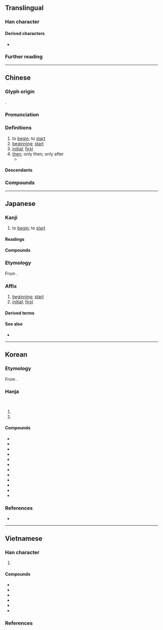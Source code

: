 {{character info/new}}
==Translingual==
{{stroke order|strokes=8}}

===Han character===
{{Han char|rn=38|rad=女|as=05|sn=8|four=43460|canj=VIR|ids=⿰女台}}

====Derived characters====
* {{l|mul|[[𡤔]], [[𪦲]], [[𦰯]], [[𠝔]], [[𤯯]], [[㗠]], [[𡤓]]}}

===Further reading===
{{Han ref|kx=0258.160|dkj=06166|dj=0523.220|hdz=21041.120|uh=59CB}}

----

==Chinese==
{{zh-forms|alt=兘,乨,𠃭,𠙉}}

===Glyph origin===
{{Han etym}}
{{Han compound|女|台|t1=woman|ls=psc|c1=s|c2=p}}.

===Pronunciation===
{{zh-pron
|m=shǐ
|m-s=
|c=ci2
|c-t=
|g=
|h=pfs=chhṳ́/sṳ́
|j=
|mb=sǐ
|md=sṳ̄/sé̤ṳ
|md_note=sṳ̄ - vernacular; sé̤ṳ - literary
|mn=sí
|mn-t=si2
|w=2sr
|x=
|mc=y
|oc=y
|cat=v,n,a,adv
}}

===Definitions===
{{zh-hanzi}}

# to [[begin]]; to [[start]]
# [[beginning]]; [[start]]
# [[initial]]; [[first]]
# [[then]]; only then; only after
#* {{zh-x|千呼萬喚 始 出來，猶 抱 琵琶 半 遮 面。|It was after many invitations, call after call, before she showed herself. Even then, she held her pipa close and revealed only half of her countenance.|CL|ref={{w2|zh|白居易}}, {{lang|zh|《琵琶行》}} (translated by Betty Tseng)}}

====Descendants====
{{CJKV||し|시|thuỷ}}

===Compounds===
{{zh-der|一元復始|七始|下車之始|下車伊始|乃始|伊始|倡始|元始|元始天尊|先從隗始|全始全終|初始|創始|原始|原始主義|原始人|原始佛教|原始反終|原始林|原始社會|原始程式|原始藝術|原始要終|原始見終|厲精更始|古始|周而復始|善始令終|善始善終|四始|報本反始|太始|始亂終棄|始作俑者|始創|始基|始料不及|始料未及|始末|始業式|始生魄|始祖|始祖鳥|始終|始終不易|始終不渝|始終如一|始終若一|始願|從始至終|慎始|慎始敬終|慎終如始|慎終若始|才始|旬始|曆始|更始|有始有卒|有始有終|有始無終|未始|本始|正始之音|正始文學|正始玄風|正始體|泰始|渝始|無始無終|無始無邊|甘始|福為禍始|秦始皇|秦始皇陵|終始|終始不渝|終始如一|終而復始|經始|肇始|自始至終|與民更始|託始|請自隗始|貫徹始終|起始|開始|齠始|建始|千里之行，始於足下}}

----

==Japanese==

===Kanji===
{{ja-kanji|grade=3|rs=女05}}

# to [[begin]]; to [[start]]

====Readings====
{{ja-readings
|goon=し
|kanon=し
|kun=はじ-める, はじ-め, はじ-まる
|nanori=とも, はじめ, はる, もと
}}

====Compounds====
{{col3-u|ja
|{{ja-r|始%値|はじめ%ね}}
|{{ja-r|書%始|ふみ%はじめ}}
|{{ja-r|講%書%始|こう%しょ%はじめ}}
|{{ja-r|布%衣%始|ほう%い%はじめ}}
}}

===Etymology===
{{ja-kanjitab|し|yomi=on}}

From {{der|ja|ltc|sort=し|-}} {{ltc-l|始}}.

===Affix===
{{ja-pos|affix|し}}

# [[beginning]]; [[start]]
# [[initial]]; [[first]]

====Derived terms====
{{col3-u|ja
|{{ja-r|始期|しき}}
|{{ja-r|始%業|し%ぎょう}}
|{{ja-r|始%原|し%げん}}
|{{ja-r|始%終|し%じゅう}}
|{{ja-r|始祖|しそ}}
|{{ja-r|始%端|し%たん}}
|{{ja-r|始%点|し%てん}}
|{{ja-r|始%電|し%でん}}
|{{ja-r|始%動|し%どう}}
|{{ja-r|始%発|し%はつ}}
|{{ja-r|始%末|し%まつ}}
|{{ja-r|開%始|かい%し}}
|{{ja-r|起始|きし}}
|{{ja-r|原%始|げん%し}}
|{{ja-r|元%始|げん%し}}
|{{ja-r|更%始|こう%し}}
|{{ja-r|終%始|しゅう%し}}
|{{ja-r|創%始|そう%し}}
|{{ja-r|年%始|ねん%し}}
|{{ja-r|無始|むし}}
|{{ja-r|始%球式|し%きゅうしき}}
|{{ja-r|始%新世|し%しんせい}}
|{{ja-r|始%生代|し%せいだい}}
|{{ja-r|始%端%部|し%たん%ぶ}}
|{{ja-r|始%発駅|し%はつえき}}
|{{ja-r|始%末書|し%まつしょ}}
|{{ja-r|始%末%屋|し%まつ%や}}
}}

====See also====
* {{ja-r|初|しょ}}

----

==Korean==

===Etymology===
From {{der|ko|ltc|sort=시|-}} {{ltc-l|始}}.

===Hanja===
{{ko-hanja-search}}
{{ko-hanja|비롯하다|비롯할|시}}<br>
{{ko-hanja|비로소|시}}

# {{hanja form of|시|[[beginning]]; [[start]]}}
# {{hanja form of|시|[[initial]]; [[first]]}}

====Compounds====
{{der-top3|Compounds}}
* {{ko-l|시말|始末}}
* {{ko-l|시작|始作}}
* {{ko-l|시조|始祖}}
* {{ko-l|시종|始終}}
* {{ko-l|개시|開始}}
* {{ko-l|본시|本始}}
* {{ko-l|연시|年始}}
* {{ko-l|원시|原始}}
* {{ko-l|조시|肇始}}
* {{ko-l|종시|終始}}
* {{ko-l|창시|創始}}
* {{ko-l|시조조|始祖鳥}}
{{der-bottom}}

===References===
* {{R:hanjadoc|2176}}

----

==Vietnamese==

===Han character===
{{vi-readings|rs=女05
|hanviet=thuỷ-tdcntd;gdhn;genibrel, thỉ-gdhn;bonet;genibrel
|phienthiet=,詩止 thi chỉ
|nom=thỉ-bonet;taberd, thuỷ-tdcntd
}}

# {{han tu form of|[[thuỷ]]/[[thủy]]|[[beginning]]; [[start]]; [[initial]]}}

====Compounds====
{{der-top3|Compounds}}
* {{vi-l|始終|thuỷ chung}}
* {{vi-l|始祖|thuỷ tổ}}
* {{vi-l|終始|chung thuỷ}}
* {{vi-l|開始|khai thuỷ}}
* {{vi-l|起始|khởi thuỷ}}
* {{vi-l|原始|nguyên thuỷ}}
{{der-bottom}}

===References===
<references/>